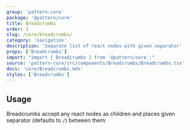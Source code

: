 ```yaml
---
group: 'pattern-core'
package: '@pattern/core'
title: Breadcrumbs
order: 1
slug: /core/breadcrumbs/
category: 'navigation'
description: 'Separate list of react nodes with given separator'
props: ['Breadcrumbs']
import: "import { Breadcrumbs } from '@pattern/core';"
source: 'pattern-core/src/components/Breadcrumbs/Breadcrumbs.tsx'
docs: 'core/Breadcrumbs.mdx'
styles: ['Breadcrumbs']
---
```



## Usage

Breadcrumbs accept any react nodes as children
and places given separator (defaults to `/`) between them:

<Demo data={BreadcrumbsDemos.usage} />
